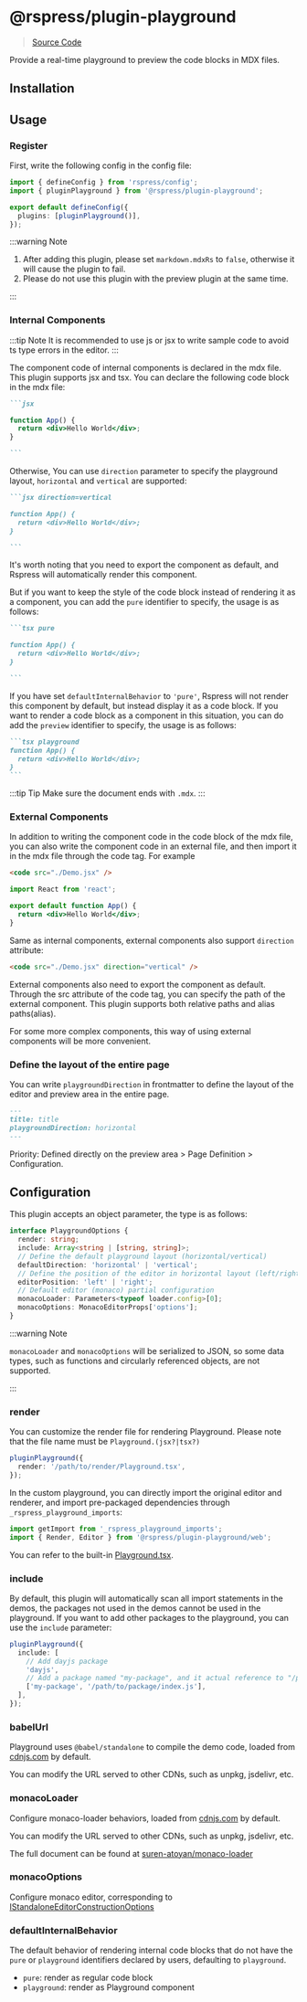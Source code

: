 # @rspress/plugin-playground


> [Source Code](https://github.com/web-infra-dev/rspress/tree/main/packages/plugin-playground)

Provide a real-time playground to preview the code blocks in MDX files.

## Installation

<PackageManagerTabs command="add @rspress/plugin-playground -D" />

## Usage

### Register

First, write the following config in the config file:

```ts title="rspress.config.ts"
import { defineConfig } from 'rspress/config';
import { pluginPlayground } from '@rspress/plugin-playground';

export default defineConfig({
  plugins: [pluginPlayground()],
});
```

:::warning Note

1. After adding this plugin, please set `markdown.mdxRs` to `false`, otherwise it will cause the plugin to fail.
2. Please do not use this plugin with the preview plugin at the same time.

:::

### Internal Components

:::tip Note
It is recommended to use js or jsx to write sample code to avoid ts type errors in the editor.
:::

The component code of internal components is declared in the mdx file. This plugin supports jsx and tsx. You can declare the following code block in the mdx file:

````md
```jsx

function App() {
  return <div>Hello World</div>;
}

```
````

Otherwise, You can use `direction` parameter to specify the playground layout, `horizontal` and `vertical` are supported:

````md
```jsx direction=vertical

function App() {
  return <div>Hello World</div>;
}

```
````

It's worth noting that you need to export the component as default, and Rspress will automatically render this component.

But if you want to keep the style of the code block instead of rendering it as a component, you can add the `pure` identifier to specify, the usage is as follows:

````md pure
```tsx pure

function App() {
  return <div>Hello World</div>;
}

```
````

If you have set `defaultInternalBehavior` to `'pure'`, Rspress will not render this component by default, but instead display it as a code block. If you want to render a code block as a component in this situation, you can do add the `preview` identifier to specify, the usage is as follows:

````md
```tsx playground
function App() {
  return <div>Hello World</div>;
}
```
````

:::tip Tip
Make sure the document ends with `.mdx`.
:::

### External Components

In addition to writing the component code in the code block of the mdx file, you can also write the component code in an external file, and then import it in the mdx file through the code tag. For example

```md title="example.mdx"
<code src="./Demo.jsx" />
```

```jsx title="Demo.jsx"
import React from 'react';

export default function App() {
  return <div>Hello World</div>;
}
```

Same as internal components, external components also support `direction` attribute:

```md title="example.mdx"
<code src="./Demo.jsx" direction="vertical" />
```

External components also need to export the component as default. Through the src attribute of the code tag, you can specify the path of the external component. This plugin supports both relative paths and alias paths(alias).

For some more complex components, this way of using external components will be more convenient.

### Define the layout of the entire page

You can write `playgroundDirection` in frontmatter to define the layout of the editor and preview area in the entire page.

```md title="example.mdx"
---
title: title
playgroundDirection: horizontal
---
```

Priority: Defined directly on the preview area > Page Definition > Configuration.

## Configuration

This plugin accepts an object parameter, the type is as follows:

```ts
interface PlaygroundOptions {
  render: string;
  include: Array<string | [string, string]>;
  // Define the default playground layout (horizontal/vertical)
  defaultDirection: 'horizontal' | 'vertical';
  // Define the position of the editor in horizontal layout (left/right)
  editorPosition: 'left' | 'right';
  // Default editor (monaco) partial configuration
  monacoLoader: Parameters<typeof loader.config>[0];
  monacoOptions: MonacoEditorProps['options'];
}
```

:::warning Note

`monacoLoader` and `monacoOptions` will be serialized to JSON, so some data types, such as functions and circularly referenced objects, are not supported.

:::

### render

You can customize the render file for rendering Playground. Please note that the file name must be `Playground.(jsx?|tsx?)`

```ts
pluginPlayground({
  render: '/path/to/render/Playground.tsx',
});
```

In the custom playground, you can directly import the original editor and renderer, and import pre-packaged dependencies through `_rspress_playground_imports`:

```ts
import getImport from '_rspress_playground_imports';
import { Render, Editor } from '@rspress/plugin-playground/web';
```

You can refer to the built-in [Playground.tsx](https://github.com/web-infra-dev/rspress/tree/main/packages/plugin-playground/static/global-components/Playground.tsx).

### include

By default, this plugin will automatically scan all import statements in the demos, the packages not used in the demos cannot be used in the playground. If you want to add other packages to the playground, you can use the `include` parameter:

```ts
pluginPlayground({
  include: [
    // Add dayjs package
    'dayjs',
    // Add a package named "my-package", and it actual reference to "/path/to/package/index.js"
    ['my-package', '/path/to/package/index.js'],
  ],
});
```

### babelUrl

Playground uses `@babel/standalone` to compile the demo code, loaded from [cdnjs.com](https://cdnjs.cloudflare.com/ajax/libs/babel-standalone/7.22.20/babel.min.js) by default.

You can modify the URL served to other CDNs, such as unpkg, jsdelivr, etc.

### monacoLoader

Configure monaco-loader behaviors, loaded from [cdnjs.com](https://cdnjs.com/libraries/monaco-editor) by default.

You can modify the URL served to other CDNs, such as unpkg, jsdelivr, etc.

The full document can be found at [suren-atoyan/monaco-loader](https://github.com/suren-atoyan/monaco-loader#config)

### monacoOptions

Configure monaco editor, corresponding to [IStandaloneEditorConstructionOptions](https://microsoft.github.io/monaco-editor/typedoc/interfaces/editor.IStandaloneEditorConstructionOptions.html)

### defaultInternalBehavior

The default behavior of rendering internal code blocks that do not have the `pure` or `playground` identifiers declared by users, defaulting to `playground`.

- `pure`: render as regular code block
- `playground`: render as Playground component
